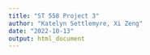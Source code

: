 ```yaml
---
title: "ST 558 Project 3"
author: "Katelyn Settlemyre, Xi Zeng"
date: "2022-10-13"
output: html_document
---
```


